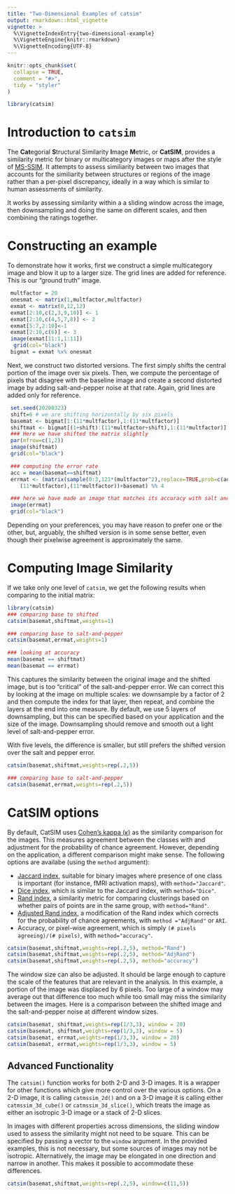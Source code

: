 ```yaml
---
title: "Two-Dimensional Examples of catsim"
output: rmarkdown::html_vignette
vignette: >
  %\VignetteIndexEntry{two-dimensional-example}
  %\VignetteEngine{knitr::rmarkdown}
  %\VignetteEncoding{UTF-8}
---
```


```r
knitr::opts_chunk$set(
  collapse = TRUE,
  comment = "#>",
  tidy = "styler"
)
```

```r
library(catsim)
```
# Introduction to `catsim`

The **Cat**egorial **S**tructural Similarity **I**mage **M**etric, or **CatSIM**, 
provides a similarity metric for binary or multicategory images or maps after the 
style of [MS-SSIM](https://en.wikipedia.org/wiki/Structural_similarity). It attempts
to assess similiarity between two images that accounts for the similiarity between
structures or regions of the image rather than a per-pixel discrepancy, ideally in
a way which is similar to human assessments of similarity.

It works by assessing similarity within a a sliding window across the image,
then downsampling and doing the same on different scales, and then combining
the ratings together.

# Constructing an example
To demonstrate how it works, first we construct a simple multicategory image and 
blow it up to a larger size. The grid lines are added for reference. This is our
"ground truth" image.
```r

 multfactor = 20
 onesmat <- matrix(1,multfactor,multfactor)
 exmat <- matrix(0,12,12)
 exmat[2:10,c(2,3,9,10)] <- 1
 exmat[2:10,c(4,5,7,8)] <- 2
 exmat[5:7,2:10]<-1
 exmat[2:10,c(6)] <- 3
 image(exmat[11:1,1:11])
  grid(col="black")
 bigmat = exmat %x% onesmat

```

Next, we construct two distorted versions. The first simply shifts the central
portion of the image over six pixels. Then, we compute the percentage of pixels that 
disagree with the baseline image and create a second distorted image by adding 
salt-and-pepper noise at that rate. Again, grid lines are added only for reference.

```r
 set.seed(20200323)
 shift=6 # we are shifting horizontally by six pixels
 basemat <- bigmat[1:(11*multfactor),1:(11*multfactor)]
 shiftmat <- bigmat[(1+shift):(11*multfactor+shift),1:(11*multfactor)]
 ### Here we have shifted the matrix slightly
 par(mfrow=c(1,2))
 image(shiftmat)
 grid(col="black")

 ### computing the error rate
 acc = mean(basemat==shiftmat)
 errmat <- (matrix(sample(0:3,121*(multfactor^2),replace=TRUE,prob=c(acc,rep((1-acc)/3,3))),
    (11*multfactor),(11*multfactor))+basemat) %% 4

 ### here we have made an image that matches its accuracy with salt and pepper noise
 image(errmat)
 grid(col="black")

```

Depending on your preferences, you may have reason to prefer one or the other,
but, arguably, the shifted version is in some sense better, even though their
pixelwise agreement is approximately the same.

# Computing Image Similarity
If we take only one level of `catsim`, we get the following results when
comparing to the initial matrix:

```r
library(catsim)
### comparing base to shifted
catsim(basemat,shiftmat,weights=1)

### comparing base to salt-and-pepper
catsim(basemat,errmat,weights=1)

### looking at accuracy
mean(basemat == shiftmat)
mean(basemat == errmat)

```

This captures the similarity between the original image and the shifted image, but
is too "critical" of the salt-and-pepper error. We can correct this by looking 
at the image on multiple scales: we downsample by a factor of 2 and then compute
the index for that layer, then repeat, and combine the layers at the end into
one measure. By default, we use 5 layers of downsampling, but this can be specified
based on your application and the size of the image. Downsampling should remove 
and smooth out a light level of salt-and-pepper error.

With five levels, the difference is smaller, but still prefers the shifted version
over the salt and pepper error.

```r
catsim(basemat,shiftmat,weights=rep(.2,5))

### comparing base to salt-and-pepper
catsim(basemat,errmat,weights=rep(.2,5))

```

# CatSIM options
By default, CatSIM uses [Cohen's kappa ($\kappa$)](https://en.wikipedia.org/wiki/Cohen's_kappa)
as the similarity comparison for the images. This measures agreement between the classes with
and adjustment for the probability of chance agreement. However, depending on the application,
a different comparison might make sense. The following options are availabe (using 
the `method` argument):

* [Jaccard index](https://en.wikipedia.org/wiki/Jaccard_index), suitable for binary images where presence of 
one class is important (for instance, fMRI activation maps), with `method="Jaccard"`.
* [Dice index](), which is similar to the Jaccard index, with `method="Dice"`.
* [Rand index](https://en.wikipedia.org/wiki/Rand_index), a similarity metric for comparing clusterings based
on whether pairs of points are in the same group, with `method="Rand"`.
* [Adjusted Rand index](https://en.wikipedia.org/wiki/Rand_index#Adjusted_Rand_index), 
a modification of the Rand index which corrects for the probability of chance agreements, with 
`method ="AdjRand"` or `ARI`.
* Accuracy, or pixel-wise agreement, which is simply `(# pixels agreeing)/(# pixels)`, with `method="accuracy"`. 


```r
catsim(basemat,shiftmat,weights=rep(.2,5), method="Rand")
catsim(basemat,shiftmat,weights=rep(.2,5), method="AdjRand")
catsim(basemat,shiftmat,weights=rep(.2,5), method="accuracy")
```
The window size can also be adjusted. It should be large enough to capture
the scale of the features that are relevant in the analysis. In this example,
a portion of the image was displaced by 6 pixels. Too large of a window may 
average out that difference too much while too small may miss the similarity 
between the images. Here is a comparison between the shifted image and the 
salt-and-pepper noise at different window sizes.

```r
catsim(basemat, shiftmat,weights=rep(1/3,3), window = 20)
catsim(basemat, shiftmat,weights=rep(1/3,3), window = 5)
catsim(basemat, errmat,weights=rep(1/3,3), window = 20)
catsim(basemat, errmat,weights=rep(1/3,3), window = 5)

```

## Advanced Functionality
The `catsim()` function works for both 2-D and 3-D images. It is a wrapper
for other functions which give more control over the various options.
On a 2-D image, it is calling `catmssim_2d()` and on a 3-D image it is 
calling either `catmssim_3d_cube()` or `catmssim_3d_slice()`, which 
treats the image as either an isotropic 3-D image or a stack of 2-D slices.

In images with different properties across dimensions, the sliding window
used to assess the similarity might not need to be square.
This can be specified by passing a vector to the `window` argument. In the
provided examples, this is not necessary, but some sources of 
images may not be isotropic. Alternatively, the image may be 
elongated in one direction and narrow in another. This makes
it possible to accommodate these differences.

```r
catsim(basemat,shiftmat,weights=rep(.2,5), window=c(11,5))
```

